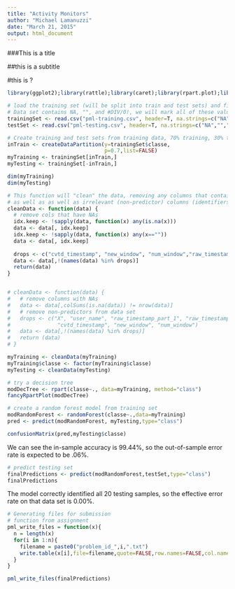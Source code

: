 ```yaml
---
title: "Activity Monitors"
author: "Michael Lamanuzzi"
date: "March 21, 2015"
output: html_document
---
```


###This is a title

##this is a subtitle

#this is ?

```r
library(ggplot2);library(rattle);library(caret);library(rpart.plot);library(randomForest)

# load the training set (will be split into train and test sets) and final testing set (class not known)
# Data set contains NA, "", and #DIV/0!, we will mark all of these values NA
trainingSet <- read.csv("pml-training.csv", header=T, na.strings=c("NA","","#DIV/0!"))
testSet <- read.csv("pml-testing.csv", header=T, na.strings=c("NA","","#DIV/0!"))

# Create training and test sets from training data, 70% training, 30% testing
inTrain <- createDataPartition(y=trainingSet$classe,
                               p=0.7,list=FALSE)
myTraining <- trainingSet[inTrain,]
myTesting <- trainingSet[-inTrain,]

dim(myTraining)
dim(myTesting)

# This function will "clean" the data, removing any columns that contain NA values
# as well as as well as irrelevant (non-predictor) columns (identifiers, timestamps, etc.)
cleanData <- function(data) {
  # remove cols that have NAs
  idx.keep <- !sapply(data, function(x) any(is.na(x)))
  data <- data[, idx.keep]
  idx.keep <- !sapply(data, function(x) any(x==""))
  data <- data[, idx.keep]
  
  drops <- c("cvtd_timestamp", "new_window", "num_window","raw_timestamp_part_1", "raw_timestamp_part_2","user_name","X")
  data <- data[,!(names(data) %in% drops)]
  return(data)
}


# cleanData <- function(data) {
#   # remove columns with NAs  
#   data <- data[,colSums(is.na(data)) != nrow(data)]
#   # remove non-predictors from data set
#   drops <- c("X", "user_name", "raw_timestamp_part_1", "raw_timestamp_part_2", 
#               "cvtd_timestamp", "new_window", "num_window")
#   data <- data[,!(names(data) %in% drops)]
#   return (data)
# }

myTraining <- cleanData(myTraining)
myTraining$classe <- factor(myTraining$classe)
myTesting <- cleanData(myTesting)

# try a decision tree
modDecTree <- rpart(classe~., data=myTraining, method="class")
fancyRpartPlot(modDecTree)

# create a random forest model from training set
modRandomForest <- randomForest(classe~.,data=myTraining)
pred <- predict(modRandomForest, myTesting,type="class")

confusionMatrix(pred,myTesting$classe)
```
We can see the in-sample accuracy is 99.44%, so the out-of-sample error rate is expected to be .06%. 

```r
# predict testing set
finalPredictions <- predict(modRandomForest,testSet,type="class")
finalPredictions
```
The model correctly identified all 20 testing samples, so the effective error rate on that data set is 0.00%.

```r
# Generating files for submission
# function from assignment
pml_write_files = function(x){
  n = length(x)
  for(i in 1:n){
    filename = paste0("problem_id_",i,".txt")
    write.table(x[i],file=filename,quote=FALSE,row.names=FALSE,col.names=FALSE)
  }
}

pml_write_files(finalPredictions)
```
